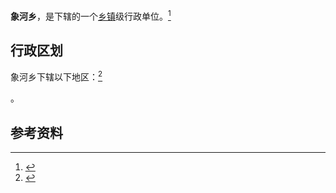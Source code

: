 {{中国乡级行政区|41/17/26/207/000}}

'''象河乡'''，是{{PRC admin/fullname|41/17/26/207/000|3}}下辖的一个[[乡镇|乡镇]]级行政单位。<ref>{{PRC admin/ref sgc|{{PRC admin/parent|41/17/26/207/000}}}}</ref>

== 行政区划 ==

象河乡下辖以下地区：<ref>{{PRC admin/ref sgc|41/17/26/207/000}}</ref>

{{PRC admin/children|41/17/26/207/000}}。

== 参考资料 ==

{{reflist}}

{{行政区划小作品}}
{{PRC admin/navcat|41/17/26/207/000}}
